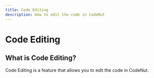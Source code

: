 ```yaml
---
title: Code Editing
description: How to edit the code in CodeNut
---
```


# Code Editing

## What is Code Editing?

Code Editing is a feature that allows you to edit the code in CodeNut.